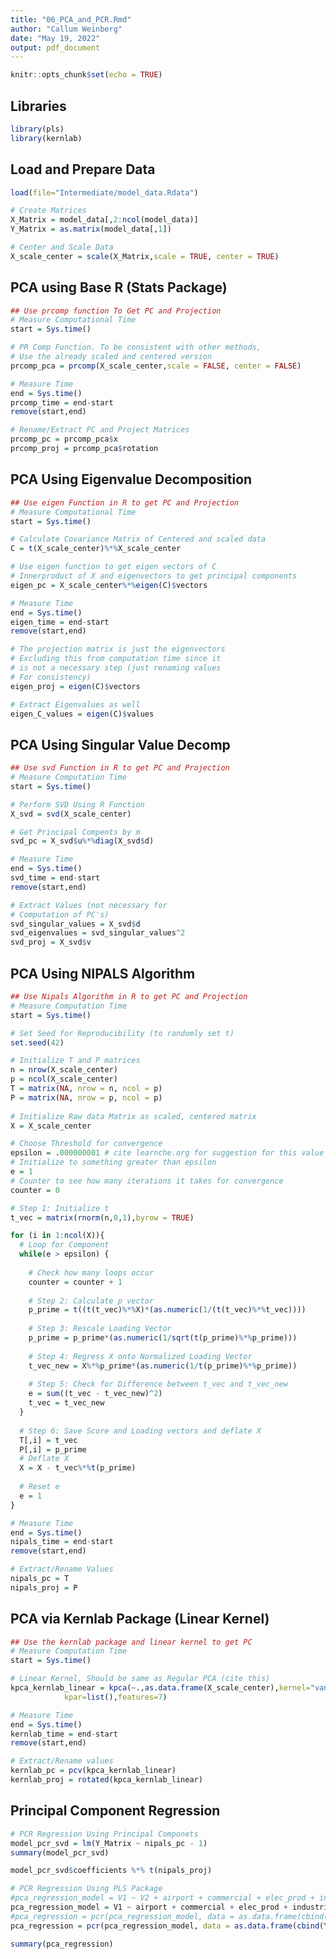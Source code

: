 ```yaml
---
title: "06_PCA_and_PCR.Rmd"
author: "Callum Weinberg"
date: "May 19, 2022"
output: pdf_document
---
```


```r
knitr::opts_chunk$set(echo = TRUE)
```

## Libraries

```r
library(pls)
library(kernlab)
```

## Load and Prepare Data

```r
load(file="Intermediate/model_data.Rdata")

# Create Matrices
X_Matrix = model_data[,2:ncol(model_data)]
Y_Matrix = as.matrix(model_data[,1])

# Center and Scale Data
X_scale_center = scale(X_Matrix,scale = TRUE, center = TRUE)
```


## PCA using Base R (Stats Package)

```r
## Use prcomp function To Get PC and Projection
# Measure Computational Time
start = Sys.time() 

# PR Comp Function. To be consistent with other methods,
# Use the already scaled and centered version
prcomp_pca = prcomp(X_scale_center,scale = FALSE, center = FALSE)

# Measure Time
end = Sys.time()
prcomp_time = end-start
remove(start,end)

# Rename/Extract PC and Project Matrices
prcomp_pc = prcomp_pca$x
prcomp_proj = prcomp_pca$rotation
```

## PCA Using Eigenvalue Decomposition

```r
## Use eigen Function in R to get PC and Projection
# Measure Computational Time
start = Sys.time() 

# Calculate Covariance Matrix of Centered and scaled data
C = t(X_scale_center)%*%X_scale_center

# Use eigen function to get eigen vectors of C
# Innerproduct of X and eigenvectors to get principal components
eigen_pc = X_scale_center%*%eigen(C)$vectors

# Measure Time
end = Sys.time()
eigen_time = end-start
remove(start,end)

# The projection matrix is just the eigenvectors
# Excluding this from computation time since it 
# is not a necessary step (just renaming values
# For consistency)
eigen_proj = eigen(C)$vectors

# Extract Eigenvalues as well
eigen_C_values = eigen(C)$values
```

## PCA Using Singular Value Decomp

```r
## Use svd Function in R to get PC and Projection
# Measure Computation Time
start = Sys.time() 

# Perform SVD Using R Function
X_svd = svd(X_scale_center)

# Get Principal Compents by m
svd_pc = X_svd$u%*%diag(X_svd$d)

# Measure Time
end = Sys.time()
svd_time = end-start
remove(start,end)

# Extract Values (not necessary for
# Computation of PC's)
svd_singular_values = X_svd$d
svd_eigenvalues = svd_singular_values^2
svd_proj = X_svd$v
```

## PCA Using NIPALS Algorithm

```r
## Use Nipals Algorithm in R to get PC and Projection
# Measure Computation Time
start = Sys.time() 

# Set Seed for Reproducibility (to randomly set t)
set.seed(42)

# Initialize T and P matrices
n = nrow(X_scale_center)
p = ncol(X_scale_center)
T = matrix(NA, nrow = n, ncol = p)
P = matrix(NA, nrow = p, ncol = p)
  
# Initialize Raw data Matrix as scaled, centered matrix
X = X_scale_center

# Choose Threshold for convergence
epsilon = .000000001 # cite learnche.org for suggestion for this value
# Initialize to something greater than epsilon
e = 1 
# Counter to see how many iterations it takes for convergence
counter = 0

# Step 1: Initialize t
t_vec = matrix(rnorm(n,0,1),byrow = TRUE)

for (i in 1:ncol(X)){
  # Loop for Component
  while(e > epsilon) {
    
    # Check how many loops occur
    counter = counter + 1
  
    # Step 2: Calculate p vector
    p_prime = t((t(t_vec)%*%X)*(as.numeric(1/(t(t_vec)%*%t_vec))))
    
    # Step 3: Rescale Loading Vector
    p_prime = p_prime*(as.numeric(1/sqrt(t(p_prime)%*%p_prime)))
    
    # Step 4: Regress X onto Normalized Loading Vector
    t_vec_new = X%*%p_prime*(as.numeric(1/t(p_prime)%*%p_prime))
    
    # Step 5: Check for Difference between t_vec and t_vec_new
    e = sum((t_vec - t_vec_new)^2)
    t_vec = t_vec_new
  }
  
  # Step 6: Save Score and Loading vectors and deflate X
  T[,i] = t_vec
  P[,i] = p_prime
  # Deflate X
  X = X - t_vec%*%t(p_prime)
  
  # Reset e
  e = 1
}

# Measure Time
end = Sys.time()
nipals_time = end-start
remove(start,end)

# Extract/Rename Values
nipals_pc = T
nipals_proj = P
```


## PCA via Kernlab Package (Linear Kernel)

```r
## Use the kernlab package and linear kernel to get PC
# Measure Computation Time
start = Sys.time() 

# Linear Kernel, Should be same as Regular PCA (cite this)
kpca_kernlab_linear = kpca(~.,as.data.frame(X_scale_center),kernel="vanilladot",
            kpar=list(),features=7)

# Measure Time
end = Sys.time()
kernlab_time = end-start
remove(start,end)

# Extract/Rename values
kernlab_pc = pcv(kpca_kernlab_linear)
kernlab_proj = rotated(kpca_kernlab_linear)
```


## Principal Component Regression

```r
# PCR Regression Using Principal Componets
model_pcr_svd = lm(Y_Matrix ~ nipals_pc - 1)
summary(model_pcr_svd)

model_pcr_svd$coefficients %*% t(nipals_proj)

# PCR Regression Using PLS Package
#pca_regression_model = V1 ~ V2 + airport + commercial + elec_prod + industrial + nonroad + onroad + residential
pca_regression_model = V1 ~ airport + commercial + elec_prod + industrial + nonroad + onroad + residential
#pca_regression = pcr(pca_regression_model, data = as.data.frame(cbind(Y_Matrix,rep(1,nrow(X_scale_center)),X_scale_center)))
pca_regression = pcr(pca_regression_model, data = as.data.frame(cbind(Y_Matrix,X_scale_center)))

summary(pca_regression)


```